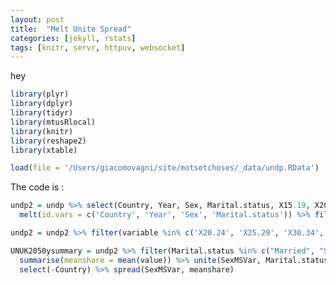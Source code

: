 ```yaml
---
layout: post
title:  "Melt Unite Spread"
categories: [jekyll, rstats]
tags: [knitr, servr, httpuv, websocket]
---
```


  hey

```r
library(plyr)
library(dplyr)
library(tidyr)
library(mtusRlocal)
library(knitr)
library(reshape2)
library(xtable)

load(file = '/Users/giacomovagni/site/motsetchoses/_data/undp.RData')
```

The code is : 
```r
undp2 = undp %>% select(Country, Year, Sex, Marital.status, X15.19, X20.24, X25.29, X30.34, X35.39, X40.44, X45.49, X50.54, X60.64, X65.) %>%
  melt(id.vars = c('Country', 'Year', 'Sex', 'Marital.status')) %>% filter(Country == 'United Kingdom' ) 

undp2 = undp2 %>% filter(variable %in% c('X20.24', 'X25.29', 'X30.34', 'X35.39', 'X40.44', 'X45.49'))

UNUK2050ysummary = undp2 %>% filter(Marital.status %in% c("Married", "Single")) %>% group_by(Country, Year, Sex, Marital.status) %>% 
  summarise(meanshare = mean(value)) %>% unite(SexMSVar, Marital.status, Sex) %>% 
  select(-Country) %>% spread(SexMSVar, meanshare) 
```
